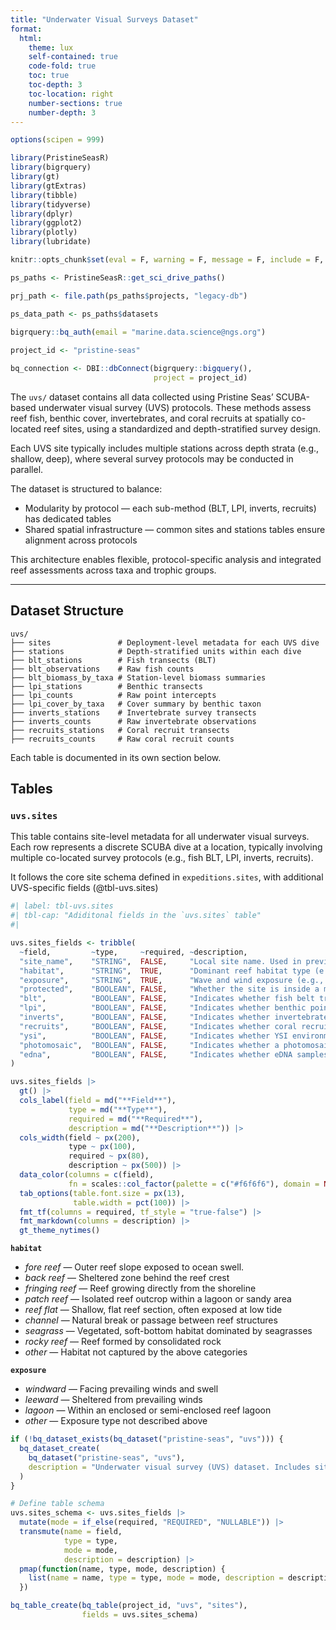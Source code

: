 ```yaml
---
title: "Underwater Visual Surveys Dataset"
format: 
  html:
    theme: lux
    self-contained: true
    code-fold: true
    toc: true 
    toc-depth: 3
    toc-location: right
    number-sections: true
    number-depth: 3
---
```


```r
options(scipen = 999)

library(PristineSeasR)
library(bigrquery)
library(gt)
library(gtExtras)
library(tibble)
library(tidyverse)
library(dplyr)
library(ggplot2)
library(plotly)
library(lubridate)

knitr::opts_chunk$set(eval = F, warning = F, message = F, include = F, echo = F)

ps_paths <- PristineSeasR::get_sci_drive_paths()

prj_path <- file.path(ps_paths$projects, "legacy-db")

ps_data_path <- ps_paths$datasets
  
bigrquery::bq_auth(email = "marine.data.science@ngs.org")

project_id <- "pristine-seas"

bq_connection <- DBI::dbConnect(bigrquery::bigquery(), 
                                project = project_id)
```

The `uvs/` dataset contains all data collected using Pristine Seas’ SCUBA-based underwater visual survey (UVS) protocols. These methods assess reef fish, benthic cover, invertebrates, and coral recruits at spatially co-located reef sites, using a standardized and depth-stratified survey design.

Each UVS site typically includes multiple stations across depth strata (e.g., shallow, deep), where several survey protocols may be conducted in parallel.

The dataset is structured to balance:

- Modularity by protocol — each sub-method (BLT, LPI, inverts, recruits) has dedicated tables
- Shared spatial infrastructure — common sites and stations tables ensure alignment across protocols

This architecture enables flexible, protocol-specific analysis and integrated reef assessments across taxa and trophic groups.

---

## Dataset Structure

```text
uvs/
├── sites               # Deployment-level metadata for each UVS dive
├── stations            # Depth-stratified units within each dive
├── blt_stations        # Fish transects (BLT)
├── blt_observations    # Raw fish counts
├── blt_biomass_by_taxa # Station-level biomass summaries
├── lpi_stations        # Benthic transects
├── lpi_counts          # Raw point intercepts
├── lpi_cover_by_taxa   # Cover summary by benthic taxon
├── inverts_stations    # Invertebrate survey transects
├── inverts_counts      # Raw invertebrate observations
├── recruits_stations   # Coral recruit transects
├── recruits_counts     # Raw coral recruit counts
```
Each table is documented in its own section below.

## Tables 

### `uvs.sites`

This table contains site-level metadata for all underwater visual surveys. Each row represents a discrete SCUBA dive at a location, typically involving multiple co-located survey protocols (e.g., fish BLT, LPI, inverts, recruits).

It follows the core site schema defined in `expeditions.sites`, with additional UVS-specific fields (@tbl-uvs.sites)

```r
#| label: tbl-uvs.sites
#| tbl-cap: "Adiditonal fields in the `uvs.sites` table"
#| 

uvs.sites_fields <- tribble(
  ~field,         ~type,     ~required, ~description,
  "site_name",    "STRING",  FALSE,     "Local site name. Used in previous surveys or by local partners",
  "habitat",      "STRING",  TRUE,      "Dominant reef habitat type (e.g., fore reef, patch reef, fringing reef)",
  "exposure",     "STRING",  TRUE,      "Wave and wind exposure (e.g., windward, leeward, lagoon)",
  "protected",    "BOOLEAN", FALSE,     "Whether the site is inside a marine protected area (MPA)",
  "blt",          "BOOLEAN", FALSE,     "Indicates whether fish belt transects were conducted",
  "lpi",          "BOOLEAN", FALSE,     "Indicates whether benthic point intercept surveys were conducted",
  "inverts",      "BOOLEAN", FALSE,     "Indicates whether invertebrate surveys were conducted",
  "recruits",     "BOOLEAN", FALSE,     "Indicates whether coral recruit transects were conducted",
  "ysi",          "BOOLEAN", FALSE,     "Indicates whether YSI environmental profiles were collected",
  "photomosaic",  "BOOLEAN", FALSE,     "Indicates whether a photomosaic survey was conducted",
  "edna",         "BOOLEAN", FALSE,     "Indicates whether eDNA samples were collected at the site"
)

uvs.sites_fields |>
  gt() |>
  cols_label(field = md("**Field**"),
             type = md("**Type**"),
             required = md("**Required**"),
             description = md("**Description**")) |> 
  cols_width(field ~ px(200),
             type ~ px(100),
             required ~ px(80),
             description ~ px(500)) |>
  data_color(columns = c(field),
             fn = scales::col_factor(palette = c("#f6f6f6"), domain = NULL) ) |>
  tab_options(table.font.size = px(13),
              table.width = pct(100)) |> 
  fmt_tf(columns = required, tf_style = "true-false") |> 
  fmt_markdown(columns = description) |> 
  gt_theme_nytimes()
```

::: {.callout-tip title="Controlled vocabulary"}

**`habitat`**

- *fore reef* — Outer reef slope exposed to ocean swell.
- *back reef* — Sheltered zone behind the reef crest  
- *fringing reef* — Reef growing directly from the shoreline  
- *patch reef* — Isolated reef outcrop within a lagoon or sandy area  
- *reef flat* — Shallow, flat reef section, often exposed at low tide  
- *channel* — Natural break or passage between reef structures  
- *seagrass* — Vegetated, soft-bottom habitat dominated by seagrasses  
- *rocky reef* — Reef formed by consolidated rock  
- *other* — Habitat not captured by the above categories  

**`exposure`**

- *windward* — Facing prevailing winds and swell  
- *leeward* — Sheltered from prevailing winds  
- *lagoon* — Within an enclosed or semi-enclosed reef lagoon  
- *other* — Exposure type not described above  

:::

```r
if (!bq_dataset_exists(bq_dataset("pristine-seas", "uvs"))) {
  bq_dataset_create(
    bq_dataset("pristine-seas", "uvs"),
    description = "Underwater visual survey (UVS) dataset. Includes site metadata, depth-stratified stations, and observations from fish BLT, benthic LPI, invertebrate, and coral recruit protocols."
  )
}

# Define table schema
uvs.sites_schema <- uvs.sites_fields |>
  mutate(mode = if_else(required, "REQUIRED", "NULLABLE")) |>
  transmute(name = field,
            type = type,
            mode = mode,
            description = description) |>
  pmap(function(name, type, mode, description) {
    list(name = name, type = type, mode = mode, description = description)
  })

bq_table_create(bq_table(project_id, "uvs", "sites"),
                fields = uvs.sites_schema)
```